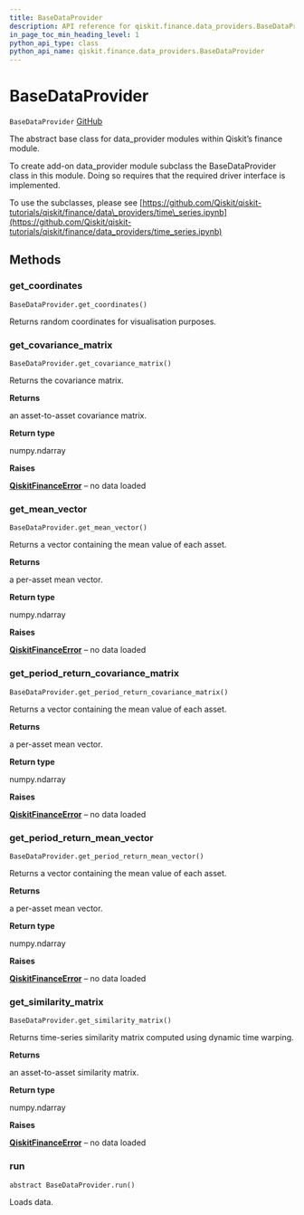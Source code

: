 ```yaml
---
title: BaseDataProvider
description: API reference for qiskit.finance.data_providers.BaseDataProvider
in_page_toc_min_heading_level: 1
python_api_type: class
python_api_name: qiskit.finance.data_providers.BaseDataProvider
---
```


# BaseDataProvider

<span id="qiskit.finance.data_providers.BaseDataProvider" />

`BaseDataProvider` [GitHub](https://github.com/qiskit-community/qiskit-aqua/tree/stable/0.7/qiskit/finance/data_providers/_base_data_provider.py "view source code")

The abstract base class for data\_provider modules within Qiskit’s finance module.

To create add-on data\_provider module subclass the BaseDataProvider class in this module. Doing so requires that the required driver interface is implemented.

To use the subclasses, please see [https://github.com/Qiskit/qiskit-tutorials/qiskit/finance/data\_providers/time\_series.ipynb](https://github.com/Qiskit/qiskit-tutorials/qiskit/finance/data_providers/time_series.ipynb)

## Methods

### get\_coordinates

<span id="qiskit.finance.data_providers.BaseDataProvider.get_coordinates" />

`BaseDataProvider.get_coordinates()`

Returns random coordinates for visualisation purposes.

### get\_covariance\_matrix

<span id="qiskit.finance.data_providers.BaseDataProvider.get_covariance_matrix" />

`BaseDataProvider.get_covariance_matrix()`

Returns the covariance matrix.

**Returns**

an asset-to-asset covariance matrix.

**Return type**

numpy.ndarray

**Raises**

[**QiskitFinanceError**](qiskit.finance.QiskitFinanceError "qiskit.finance.QiskitFinanceError") – no data loaded

### get\_mean\_vector

<span id="qiskit.finance.data_providers.BaseDataProvider.get_mean_vector" />

`BaseDataProvider.get_mean_vector()`

Returns a vector containing the mean value of each asset.

**Returns**

a per-asset mean vector.

**Return type**

numpy.ndarray

**Raises**

[**QiskitFinanceError**](qiskit.finance.QiskitFinanceError "qiskit.finance.QiskitFinanceError") – no data loaded

### get\_period\_return\_covariance\_matrix

<span id="qiskit.finance.data_providers.BaseDataProvider.get_period_return_covariance_matrix" />

`BaseDataProvider.get_period_return_covariance_matrix()`

Returns a vector containing the mean value of each asset.

**Returns**

a per-asset mean vector.

**Return type**

numpy.ndarray

**Raises**

[**QiskitFinanceError**](qiskit.finance.QiskitFinanceError "qiskit.finance.QiskitFinanceError") – no data loaded

### get\_period\_return\_mean\_vector

<span id="qiskit.finance.data_providers.BaseDataProvider.get_period_return_mean_vector" />

`BaseDataProvider.get_period_return_mean_vector()`

Returns a vector containing the mean value of each asset.

**Returns**

a per-asset mean vector.

**Return type**

numpy.ndarray

**Raises**

[**QiskitFinanceError**](qiskit.finance.QiskitFinanceError "qiskit.finance.QiskitFinanceError") – no data loaded

### get\_similarity\_matrix

<span id="qiskit.finance.data_providers.BaseDataProvider.get_similarity_matrix" />

`BaseDataProvider.get_similarity_matrix()`

Returns time-series similarity matrix computed using dynamic time warping.

**Returns**

an asset-to-asset similarity matrix.

**Return type**

numpy.ndarray

**Raises**

[**QiskitFinanceError**](qiskit.finance.QiskitFinanceError "qiskit.finance.QiskitFinanceError") – no data loaded

### run

<span id="qiskit.finance.data_providers.BaseDataProvider.run" />

`abstract BaseDataProvider.run()`

Loads data.

